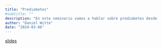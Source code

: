 ---
title: "Prediabetes"
#subtitle: ""
description: "En este seminario vamos a hablar sobre prediabetes desde un punto de vista individual y poblacional, y las diferentes pruebas diagnósticas con las que se puede identificar. La discusión va a girar en torno a cuáles de estas pruebas son las más utilizadas en la práctica cotidiana y la transición a utilizar hemoglobina glucosilada como medida diagnóstica"
author: "Daniel Witte"
date: "2024-03-06"
---

[slides]()
